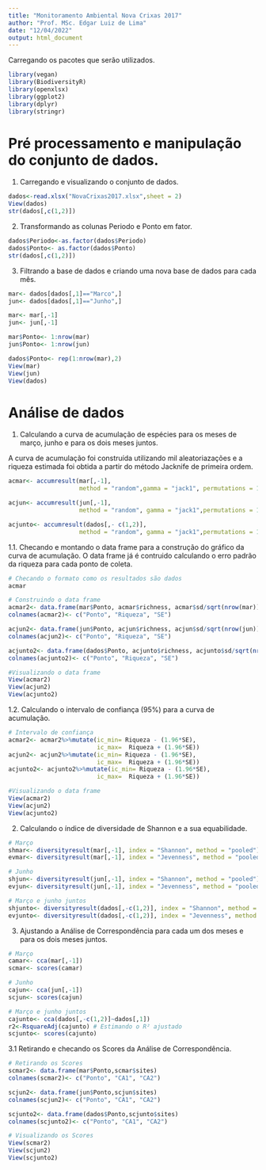 ```yaml
---
title: "Monitoramento Ambiental Nova Crixas 2017"
author: "Prof. MSc. Edgar Luiz de Lima"
date: "12/04/2022"
output: html_document
---
```



Carregando os pacotes que serão utilizados.
```r
library(vegan)
library(BiodiversityR)
library(openxlsx)
library(ggplot2)
library(dplyr)
library(stringr)
```

# Pré processamento e manipulação do conjunto de dados.

1. Carregando e visualizando o conjunto de dados.
```r
dados<-read.xlsx("NovaCrixas2017.xlsx",sheet = 2)
View(dados)
str(dados[,c(1,2)])
```
2. Transformando as colunas Periodo e Ponto em fator.
```r
dados$Periodo<-as.factor(dados$Periodo)
dados$Ponto<- as.factor(dados$Ponto)
str(dados[,c(1,2)])
```


3. Filtrando a base de dados e criando uma nova base de dados para cada mês.
```r
mar<- dados[dados[,1]=="Marco",]
jun<- dados[dados[,1]=="Junho",]

mar<- mar[,-1]
jun<- jun[,-1]

mar$Ponto<- 1:nrow(mar)
jun$Ponto<- 1:nrow(jun)

dados$Ponto<- rep(1:nrow(mar),2)
View(mar)
View(jun)
View(dados)
```

# Análise de dados

1. Calculando a curva de acumulação de espécies para os meses de março, junho e para os dois meses juntos.

A curva de acumulação foi construída utilizando mil aleatoriazações e a riqueza estimada foi obtida a partir do método Jacknife de primeira ordem.
```r
acmar<- accumresult(mar[,-1], 
                    method = "random",gamma = "jack1", permutations = 1000)

acjun<- accumresult(jun[,-1], 
                    method = "random", gamma = "jack1",permutations = 1000)

acjunto<- accumresult(dados[,- c(1,2)], 
                    method = "random", gamma = "jack1",permutations = 1000)
```

1.1. Checando e montando o data frame para a construção do gráfico da curva de acumulação. O data frame já é contruido calculando o erro padrão da riqueza para cada ponto de coleta.
```r
# Checando o formato como os resultados são dados
acmar

# Construindo o data frame
acmar2<- data.frame(mar$Ponto, acmar$richness, acmar$sd/sqrt(nrow(mar)))
colnames(acmar2)<- c("Ponto", "Riqueza", "SE")

acjun2<- data.frame(jun$Ponto, acjun$richness, acjun$sd/sqrt(nrow(jun)))
colnames(acjun2)<- c("Ponto", "Riqueza", "SE")

acjunto2<- data.frame(dados$Ponto, acjunto$richness, acjunto$sd/sqrt(nrow(dados)))
colnames(acjunto2)<- c("Ponto", "Riqueza", "SE")

#Visualizando o data frame
View(acmar2)
View(acjun2)
View(acjunto2)
```

1.2. Calculando o intervalo de confiança (95%) para a curva de acumulação.
```r
# Intervalo de confiança
acmar2<- acmar2%>%mutate(ic_min= Riqueza - (1.96*SE),
                         ic_max=  Riqueza + (1.96*SE))
acjun2<- acjun2%>%mutate(ic_min= Riqueza - (1.96*SE),
                         ic_max=  Riqueza + (1.96*SE))
acjunto2<- acjunto2%>%mutate(ic_min= Riqueza - (1.96*SE),
                         ic_max=  Riqueza + (1.96*SE))

#Visualizando o data frame
View(acmar2)
View(acjun2)
View(acjunto2)
```

2. Calculando o índice de diversidade de Shannon e a sua equabilidade.
```r
# Março
shmar<- diversityresult(mar[,-1], index = "Shannon", method = "pooled")
evmar<- diversityresult(mar[,-1], index = "Jevenness", method = "pooled")

# Junho
shjun<- diversityresult(jun[,-1], index = "Shannon", method = "pooled")
evjun<- diversityresult(jun[,-1], index = "Jevenness", method = "pooled")

# Março e junho juntos
shjunto<- diversityresult(dados[,-c(1,2)], index = "Shannon", method = "pooled")
evjunto<- diversityresult(dados[,-c(1,2)], index = "Jevenness", method = "pooled")
```

3. Ajustando a Análise de Correspondência para cada um dos meses e para os dois meses juntos.
```r
# Março
camar<- cca(mar[,-1])
scmar<- scores(camar)

# Junho 
cajun<- cca(jun[,-1])
scjun<- scores(cajun)

# Março e junho juntos
cajunto<- cca(dados[,-c(1,2)]~dados[,1])
r2<-RsquareAdj(cajunto) # Estimando o R² ajustado
scjunto<- scores(cajunto)
```

3.1 Retirando e checando os Scores da Análise de Correspondência.
```r
# Retirando os Scores
scmar2<- data.frame(mar$Ponto,scmar$sites)
colnames(scmar2)<- c("Ponto", "CA1", "CA2")

scjun2<- data.frame(jun$Ponto,scjun$sites)
colnames(scjun2)<- c("Ponto", "CA1", "CA2")

scjunto2<- data.frame(dados$Ponto,scjunto$sites)
colnames(scjunto2)<- c("Ponto", "CA1", "CA2")

# Visualizando os Scores
View(scmar2)
View(scjun2)
View(scjunto2)
```

